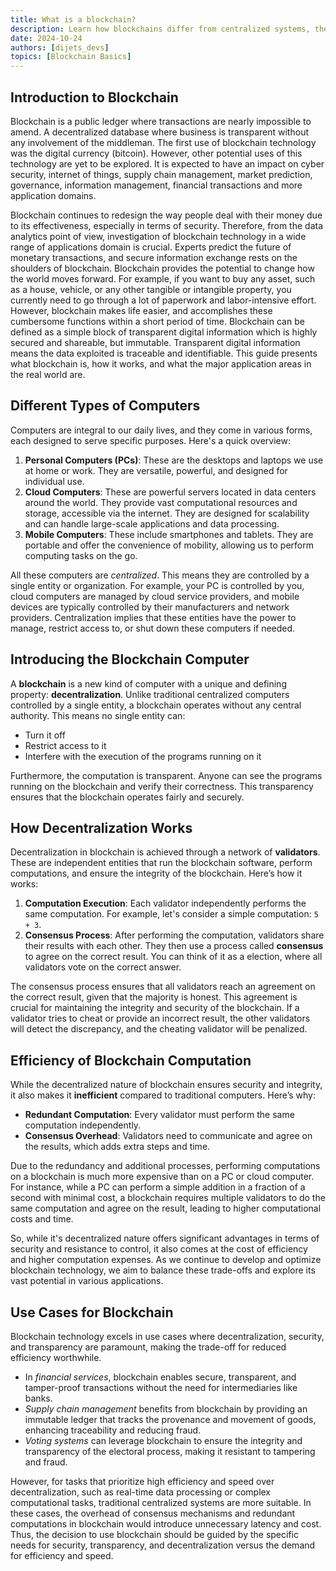 ```yaml
---
title: What is a blockchain?
description: Learn how blockchains differ from centralized systems, their trade-offs, and the best use cases for their secure, transparent architecture.
date: 2024-10-24
authors: [dijets_devs]
topics: [Blockchain Basics]
---
```


## Introduction to Blockchain
Blockchain is a public ledger where transactions are nearly impossible to amend. A decentralized database where business is transparent without any involvement of the middleman. The first use of blockchain technology was the digital currency (bitcoin). However, other potential uses of this technology are yet to be explored. It is expected to have an impact on cyber security, internet of things, supply chain management, market prediction, governance, information management, financial transactions and more application domains. 

Blockchain continues to redesign the way people deal with their money due to its effectiveness, especially in terms of security. Therefore, from the data analytics point of view, investigation of blockchain technology in a wide range of applications domain is crucial. Experts predict the future of monetary transactions, and secure information exchange rests on the shoulders of blockchain. Blockchain provides the potential to change how the world moves forward. For example, if you want to buy any asset, such as a house, vehicle, or any other tangible or intangible property, you currently need to go through a lot of paperwork and labor-intensive effort. However, blockchain makes life easier, and accomplishes these cumbersome functions within a short period of time. Blockchain can be defined as a simple block of transparent digital information which is highly secured and shareable, but immutable. Transparent digital information means the data exploited is traceable and identifiable. This guide presents what blockchain is, how it works, and what the major application areas in the real world are.

## Different Types of Computers
Computers are integral to our daily lives, and they come in various forms, each designed to serve specific purposes. Here's a quick overview:

1. **Personal Computers (PCs)**: These are the desktops and laptops we use at home or work. They are versatile, powerful, and designed for individual use.
2. **Cloud Computers**: These are powerful servers located in data centers around the world. They provide vast computational resources and storage, accessible via the internet. They are designed for scalability and can handle large-scale applications and data processing.
3. **Mobile Computers**: These include smartphones and tablets. They are portable and offer the convenience of mobility, allowing us to perform computing tasks on the go.

All these computers are *centralized*. This means they are controlled by a single entity or organization. For example, your PC is controlled by you, cloud computers are managed by cloud service providers, and mobile devices are typically controlled by their manufacturers and network providers. Centralization implies that these entities have the power to manage, restrict access to, or shut down these computers if needed.

## Introducing the Blockchain Computer
A **blockchain** is a new kind of computer with a unique and defining property: **decentralization**. Unlike traditional centralized computers controlled by a single entity, a blockchain operates without any central authority. This means no single entity can:

- Turn it off
- Restrict access to it
- Interfere with the execution of the programs running on it

Furthermore, the computation is transparent. Anyone can see the programs running on the blockchain and verify their correctness. This transparency ensures that the blockchain operates fairly and securely.

## How Decentralization Works
Decentralization in blockchain is achieved through a network of **validators**. These are independent entities that run the blockchain software, perform computations, and ensure the integrity of the blockchain. Here’s how it works:

1. **Computation Execution**: Each validator independently performs the same computation. For example, let's consider a simple computation: `5 + 3`.
2. **Consensus Process**: After performing the computation, validators share their results with each other. They then use a process called **consensus** to agree on the correct result. You can think of it as a election, where all validators vote on the correct answer.

The consensus process ensures that all validators reach an agreement on the correct result, given that the majority is honest. This agreement is crucial for maintaining the integrity and security of the blockchain. If a validator tries to cheat or provide an incorrect result, the other validators will detect the discrepancy, and the cheating validator will be penalized.

## Efficiency of Blockchain Computation
While the decentralized nature of blockchain ensures security and integrity, it also makes it **inefficient** compared to traditional computers. Here’s why:

- **Redundant Computation**: Every validator must perform the same computation independently.
- **Consensus Overhead**: Validators need to communicate and agree on the results, which adds extra steps and time.

Due to the redundancy and additional processes, performing computations on a blockchain is much more expensive than on a PC or cloud computer. For instance, while a PC can perform a simple addition in a fraction of a second with minimal cost, a blockchain requires multiple validators to do the same computation and agree on the result, leading to higher computational costs and time.

So, while it's decentralized nature offers significant advantages in terms of security and resistance to control, it also comes at the cost of efficiency and higher computation expenses. As we continue to develop and optimize blockchain technology, we aim to balance these trade-offs and explore its vast potential in various applications.

## Use Cases for Blockchain

Blockchain technology excels in use cases where decentralization, security, and transparency are paramount, making the trade-off for reduced efficiency worthwhile. 

-  In *financial services*, blockchain enables secure, transparent, and tamper-proof transactions without the need for intermediaries like banks. 
- *Supply chain management* benefits from blockchain by providing an immutable ledger that tracks the provenance and movement of goods, enhancing traceability and reducing fraud. 
- *Voting systems* can leverage blockchain to ensure the integrity and transparency of the electoral process, making it resistant to tampering and fraud. 

However, for tasks that prioritize high efficiency and speed over decentralization, such as real-time data processing or complex computational tasks, traditional centralized systems are more suitable. In these cases, the overhead of consensus mechanisms and redundant computations in blockchain would introduce unnecessary latency and cost. Thus, the decision to use blockchain should be guided by the specific needs for security, transparency, and decentralization versus the demand for efficiency and speed.